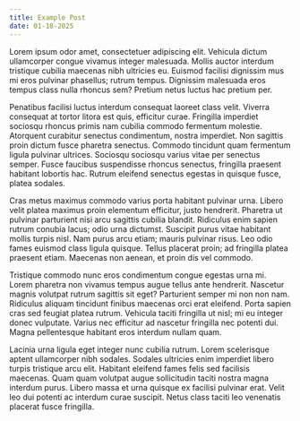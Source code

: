 ```yaml
---
title: Example Post
date: 01-18-2025
---
```


Lorem ipsum odor amet, consectetuer adipiscing elit. Vehicula dictum ullamcorper congue vivamus integer malesuada. Mollis auctor interdum tristique cubilia maecenas nibh ultricies eu. Euismod facilisi dignissim mus mi eros pulvinar phasellus; rutrum tempus. Dignissim malesuada eros tempus class nulla rhoncus sem? Pretium netus luctus hac pretium per.

Penatibus facilisi luctus interdum consequat laoreet class velit. Viverra consequat at tortor litora est quis, efficitur curae. Fringilla imperdiet sociosqu rhoncus primis nam cubilia commodo fermentum molestie. Atorquent curabitur senectus condimentum, nostra imperdiet. Non sagittis proin dictum fusce pharetra senectus. Commodo tincidunt quam fermentum ligula pulvinar ultrices. Sociosqu sociosqu varius vitae per senectus semper. Fusce faucibus suspendisse rhoncus senectus, fringilla praesent habitant lobortis hac. Rutrum eleifend senectus egestas in quisque fusce, platea sodales.

Cras metus maximus commodo varius porta habitant pulvinar urna. Libero velit platea maximus proin elementum efficitur, justo hendrerit. Pharetra ut pulvinar parturient nisi arcu sagittis cubilia blandit. Ridiculus enim sapien rutrum conubia lacus; odio urna dictumst. Suscipit purus vitae habitant mollis turpis nisl. Nam purus arcu etiam; mauris pulvinar risus. Leo odio fames euismod class ligula quisque. Tellus placerat proin; ad fringilla platea praesent etiam. Maecenas non aenean, et proin dis vel commodo.

Tristique commodo nunc eros condimentum congue egestas urna mi. Lorem pharetra non vivamus tempus augue tellus ante hendrerit. Nascetur magnis volutpat rutrum sagittis sit eget? Parturient semper mi non non nam. Ridiculus aliquam tincidunt finibus maecenas orci erat eleifend. Porta sapien cras sed feugiat platea rutrum. Vehicula taciti fringilla ut nisl; mi eu integer donec vulputate. Varius nec efficitur ad nascetur fringilla nec potenti dui. Magna pellentesque habitant eros interdum nullam quam.

Lacinia urna ligula eget integer nunc cubilia rutrum. Lorem scelerisque aptent ullamcorper nibh sodales. Sodales ultricies enim imperdiet libero turpis tristique arcu elit. Habitant eleifend fames felis sed facilisis maecenas. Quam quam volutpat augue sollicitudin taciti nostra magna interdum purus. Libero massa et urna quisque ex facilisi pulvinar erat. Velit leo dui potenti ac interdum curae suscipit. Netus class taciti leo venenatis placerat fusce fringilla.
